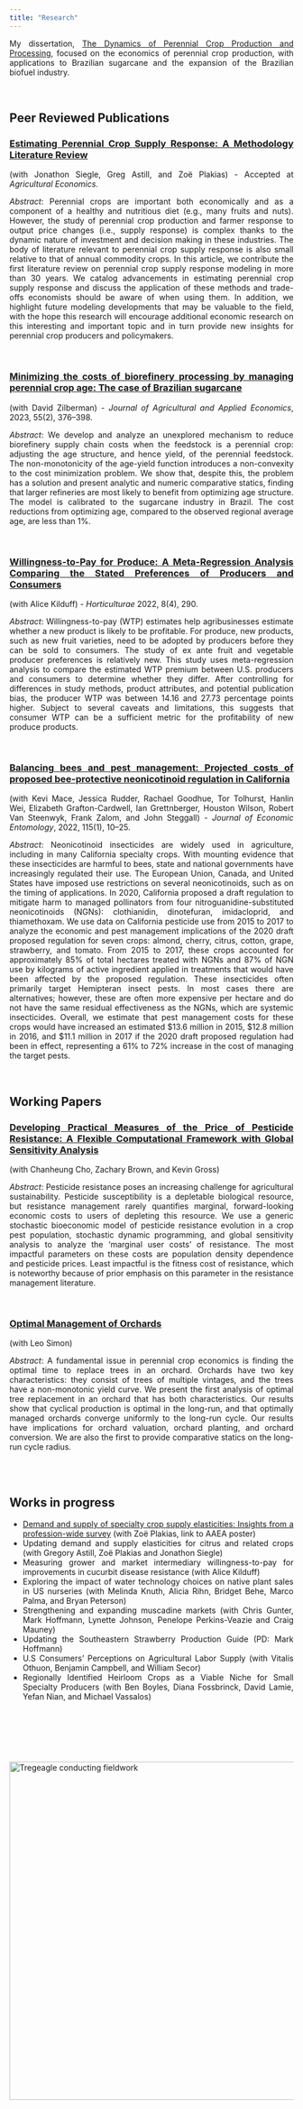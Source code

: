 ```yaml
---
title: "Research"
---
```


<style>
body {
text-align: justify}
</style>

<!-- Research page under construction -->

My dissertation, [The Dynamics of Perennial Crop Production and Processing](files/dissertationFinal.pdf), focused on the economics of perennial crop production, with applications to Brazilian sugarcane and the expansion of the Brazilian biofuel industry.

<br> 

## Peer Reviewed Publications

### [Estimating Perennial Crop Supply Response: A Methodology Literature Review](files/AGECON-MS2023160-For-Posting.pdf)
(with Jonathon Siegle, Greg Astill, and Zoë Plakias) - Accepted at *Agricultural Economics*.

*Abstract*:
Perennial crops are important both economically and as a component of a healthy and nutritious diet (e.g., many fruits and nuts). However, the study of perennial crop production and farmer response to output price changes (i.e., supply response) is complex thanks to the dynamic nature of investment and decision making in these industries. The body of literature relevant to perennial crop supply response is also small relative to that of annual commodity crops. In this article, we contribute the first literature review on perennial crop supply response modeling in more than 30 years. We catalog advancements in estimating perennial crop supply response and discuss the application of these methods and trade-offs economists should be aware of when using them. In addition, we highlight future modeling developments that may be valuable to the field, with the hope this research will encourage additional economic research on this interesting and important topic and in turn provide new insights for perennial crop producers and policymakers.

<br>

### [Minimizing the costs of biorefinery processing by managing perennial crop age: The case of Brazilian sugarcane ](https://doi.org/10.1017/aae.2023.21) 
(with David Zilberman) - *Journal of Agricultural and Applied Economics*, 2023, 55(2), 376--398.

*Abstract*:
We develop and analyze an unexplored mechanism to reduce biorefinery supply chain costs when the feedstock is a perennial crop: adjusting the age structure, and hence yield, of the perennial feedstock. The non-monotonicity of the age-yield function introduces a non-convexity to the cost minimization problem. We show that, despite this, the problem has a solution and present analytic and numeric comparative statics, finding that larger refineries are most likely to benefit from optimizing age structure. The model is calibrated to the sugarcane industry in Brazil. The cost reductions from optimizing age, compared to the observed regional average age, are less than 1%.

<br>

### [Willingness-to-Pay for Produce: A Meta-Regression Analysis Comparing the Stated Preferences of Producers and Consumers](https://doi.org/10.3390/horticulturae8040290) 
(with Alice Kilduff) - *Horticulturae* 2022, 8(4), 290.

*Abstract*:
Willingness-to-pay (WTP) estimates help agribusinesses estimate whether a new product is likely to be profitable. For produce, new products, such as new fruit varieties, need to be adopted by producers before they can be sold to consumers. The study of ex ante fruit and vegetable producer preferences is relatively new. This study uses meta-regression analysis to compare the estimated WTP premium between U.S. producers and consumers to determine whether they differ. After controlling for differences in study methods, product attributes, and potential publication bias, the producer WTP was between 14.16 and 27.73 percentage points higher. Subject to several caveats and limitations, this suggests that consumer WTP can be a sufficient metric for the profitability of new produce products.

<br>

### [Balancing bees and pest management: Projected costs of proposed bee-protective neonicotinoid regulation in California](https://doi.org/10.1093/jee/toab231) 
(with Kevi Mace, Jessica Rudder, Rachael Goodhue, Tor Tolhurst, Hanlin Wei, Elizabeth Grafton-Cardwell, Ian Grettnberger, Houston Wilson, Robert Van Steenwyk, Frank Zalom, and John Steggall) - *Journal of Economic Entomology*, 2022, 115(1), 10--25.

*Abstract*: 
Neonicotinoid insecticides are widely used in agriculture, including in many California specialty crops. With mounting evidence that these insecticides are harmful to bees, state and national governments have increasingly regulated their use. The European Union, Canada, and United States have imposed use restrictions on several neonicotinoids, such as on the timing of applications. In 2020, California proposed a draft regulation to mitigate harm to managed pollinators from four nitroguanidine-substituted neonicotinoids (NGNs): clothianidin, dinotefuran, imidacloprid, and thiamethoxam. We use data on California pesticide use from 2015 to 2017 to analyze the economic and pest management implications of the 2020 draft proposed regulation for seven crops: almond, cherry, citrus, cotton, grape, strawberry, and tomato. From 2015 to 2017, these crops accounted for approximately 85% of total hectares treated with NGNs and 87% of NGN use by kilograms of active ingredient applied in treatments that would have been affected by the proposed regulation. These insecticides often primarily target Hemipteran insect pests. In most cases there are alternatives; however, these are often more expensive per hectare and do not have the same residual effectiveness as the NGNs, which are systemic insecticides. Overall, we estimate that pest management costs for these crops would have increased an estimated $13.6 million in 2015, $12.8 million in 2016, and $11.1 million in 2017 if the 2020 draft proposed regulation had been in effect, representing a 61% to 72% increase in the cost of managing the target pests.

<br>

## Working Papers

### [Developing Practical Measures of the Price of Pesticide Resistance: A Flexible Computational Framework with Global Sensitivity Analysis](https://ageconsearch.umn.edu/record/335859/files/26188.pdf) 
(with Chanheung Cho, Zachary Brown, and Kevin Gross)

*Abstract*:
Pesticide resistance poses an increasing challenge for agricultural sustainability. Pesticide susceptibility is a depletable biological resource, but resistance management rarely quantifies marginal, forward-looking economic costs to users of depleting this resource. We use a generic stochastic bioeconomic model of pesticide resistance evolution in a crop pest population, stochastic dynamic programming, and global sensitivity analysis to analyze the ‘marginal user costs’ of resistance. The most impactful parameters on these costs are population density dependence and pesticide prices. Least impactful is the fitness cost of resistance, which is noteworthy because of prior emphasis on this parameter in the resistance management literature.    

<br>

### [Optimal Management of Orchards](files/OptimalManagementOfOrchards_200909.pdf)
(with Leo Simon)

*Abstract*:
A fundamental issue in perennial crop economics is finding the optimal time to replace trees in an orchard. Orchards have two key characteristics: they consist of trees of multiple vintages, and the trees have a non-monotonic yield curve. We present the first analysis of optimal tree replacement in an orchard that has both characteristics. Our results show that cyclical production is optimal in the long-run, and that optimally managed orchards converge uniformly to the long-run cycle. Our results have implications for orchard valuation, orchard planting, and orchard conversion. We are also the first to provide comparative statics on the long-run cycle radius. 

 

<br>
<br>

## Works in progress
  - [Demand and supply of specialty crop supply elasticities: Insights from a profession-wide survey](files/SCSE Poster Draft Final.pdf) (with Zoë Plakias, link to AAEA poster)
  - Updating demand and supply elasticities for citrus and related crops (with Gregory Astill, Zoë Plakias and Jonathon Siegle)
  - Measuring grower and market intermediary willingness-to-pay for improvements in cucurbit disease resistance (with Alice Kilduff)
  - Exploring the impact of water technology choices on native plant sales in US nurseries (with Melinda Knuth, Alicia Rihn, Bridget Behe, Marco Palma, and Bryan Peterson)
  - Strengthening and expanding muscadine markets (with Chris Gunter, Mark Hoffmann, Lynette Johnson, Penelope Perkins-Veazie and Craig Mauney)
  - Updating the Southeastern Strawberry Production Guide (PD: Mark Hoffmann)
  - U.S Consumers' Perceptions on Agricultural Labor Supply (with Vitalis Othuon, Benjamin Campbell, and William Secor)
  - Regionally Identified Heirloom Crops as a Viable Niche for Small Specialty Producers (with Ben Boyles, Diana Fossbrinck, David Lamie, Yefan Nian, and Michael Vassalos)


<br>

<br>

<br>

<img align="center" src="./photos/MagicSweetPotatoForest.jpg" width = "600" title="Tregeagle conducting fieldwork">
